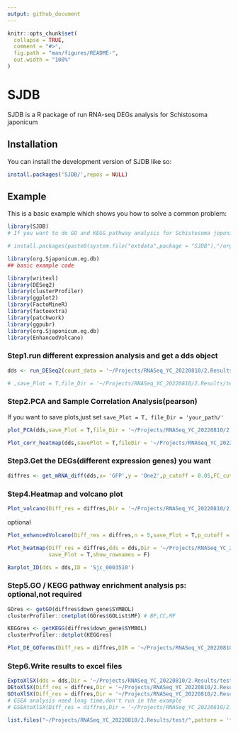 ```yaml
---
output: github_document
---
```


<!-- README.md is generated from README.Rmd. Please edit that file -->

```r
knitr::opts_chunk$set(
  collapse = TRUE,
  comment = "#>",
  fig.path = "man/figures/README-",
  out.width = "100%"
)
```


# SJDB

<!-- badges: start -->

<!-- badges: end -->

SJDB is a R package of run RNA-seq DEGs analysis for Schistosoma japonicum

## Installation

You can install the development version of SJDB like so:

``` r
install.packages('SJDB/',repos = NULL)
```

## Example

This is a basic example which shows you how to solve a common problem:

```r
library(SJDB)
# If you want to do GO and KEGG pathway analysis for Schistosoma joponicum,you must install org.Sjaponicum.eg.db firstly,like this:

# install.packages(paste0(system.file("extdata",package = "SJDB"),"/org.Sjaponicum.eg.db"),repos = NULL)

library(org.Sjaponicum.eg.db)
## basic example code

```

```r

library(writexl)
library(DESeq2)
library(clusterProfiler)
library(ggplot2)
library(FactoMineR)
library(factoextra)
library(patchwork)
library(ggpubr)
library(org.Sjaponicum.eg.db)
library(EnhancedVolcano)
```

### Step1.run different expression analysis and get a dds object

```r

dds <- run_DESeq2(count_data = '~/Projects/RNASeq_YC_20220810/2.Results/SnakePipe_outputs/featureCounts/counts.tsv',group_a_name = 'GFP',group_a_samples = c("GFP.F1", "GFP.F2", "GFP.F3", "GFP.F4"),group_b_name = 'One2',group_b_samples = c("One2.F1", "One2.F2", "One2.F3", "One2.F4"))

# ,save_Plot = T,file_Dir = '~/Projects/RNASeq_YC_20220810/2.Results/test/',p_cutoff = 0.05,FC_cutoff = 1

```

### Step2.PCA and Sample Correlation Analysis(pearson)

If you want to save plots,just set `save_Plot = T, file_Dir = 'your_path/'`

```r
plot_PCA(dds,save_Plot = T,file_Dir = '~/Projects/RNASeq_YC_20220810/2.Results/test/')

```

```r

Plot_corr_heatmap(dds,savePlot = T,fileDir = '~/Projects/RNASeq_YC_20220810/2.Results/test/',type = 'pearson')


```

### Step3.Get the DEGs(different expression genes) you want

```r

diffres <- get_mRNA_diff(dds,x= 'GFP',y = 'One2',p_cutoff = 0.05,FC_cutoff = 1)

```

### Step4.Heatmap and volcano plot

```r
Plot_volcano(Diff_res = diffres,Dir = '~/Projects/RNASeq_YC_20220810/2.Results/test/',save_Plot = T )

```

optional

```r
Plot_enhancedVolcano(Diff_res = diffres,n = 5,save_Plot = T,p_cutoff = 0.05,FC_cutoff = 1,Dir ='~/Projects/RNASeq_YC_20220810/2.Results/test/' )

```

```r
Plot_heatmap(Diff_res = diffres,dds = dds,Dir = '~/Projects/RNASeq_YC_20220810/2.Results/test/',
             save_Plot = T,show_rownames = F)
```

```r
Barplot_ID(dds = dds,ID = 'Sjc_0003510')
```

### Step5.GO / KEGG pathway enrichment analysis ps: optional,not required

```r
GOres <- getGO(diffres$down_gene$SYMBOL)
clusterProfiler::cnetplot(GOres$GOList$MF) # BP,CC,MF
```

```r
KEGGres <- getKEGG(diffres$down_gene$SYMBOL)
clusterProfiler::dotplot(KEGGres)
```

```r
Plot_DE_GOTerms(Diff_res = diffres,DIR = '~/Projects/RNASeq_YC_20220810/2.Results/test/',p_cutoff = 0.05)
```

### Step6.Write results to excel files

```r
ExptoXlSX(dds = dds,Dir = '~/Projects/RNASeq_YC_20220810/2.Results/test/')
DEtoXlSX(Diff_res = diffres,Dir = '~/Projects/RNASeq_YC_20220810/2.Results/test/')
GOtoXlSX(Diff_res = diffres,Dir = '~/Projects/RNASeq_YC_20220810/2.Results/test/')
# GSEA analysis need long time,don't run in the example 
# GSEAtoXlSX(Diff_res = diffres,Dir = '~/Projects/RNASeq_YC_20220810/2.Results/test/',pvalueCutoff = 0.5)

list.files("~/Projects/RNASeq_YC_20220810/2.Results/test/",pattern = '*xlsx')
```
